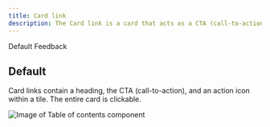 ```yaml
---
title: Card link
description: The Card link is a card that acts as a CTA (call-to-action), typically used at the end of a section of a page.
---
```

    

<ComponentDescription name="Card link" type="ui" />

<AnchorLinks>

<AnchorLink>Default</AnchorLink>
<AnchorLink>Feedback</AnchorLink>

</AnchorLinks>

<ResourceLinks name="Card link" type="ui" />

## Default

Card links contain a heading, the CTA (call-to-action), and an action icon within a tile. The entire card is clickable.

<Row>
<Column colMd={8} colLg={8}>

![Image of Table of contents component](../../images/component/card-link/card-link-default.jpg)

</Column>
</Row>

<ComponentFooter name="Card link" type="ui" />